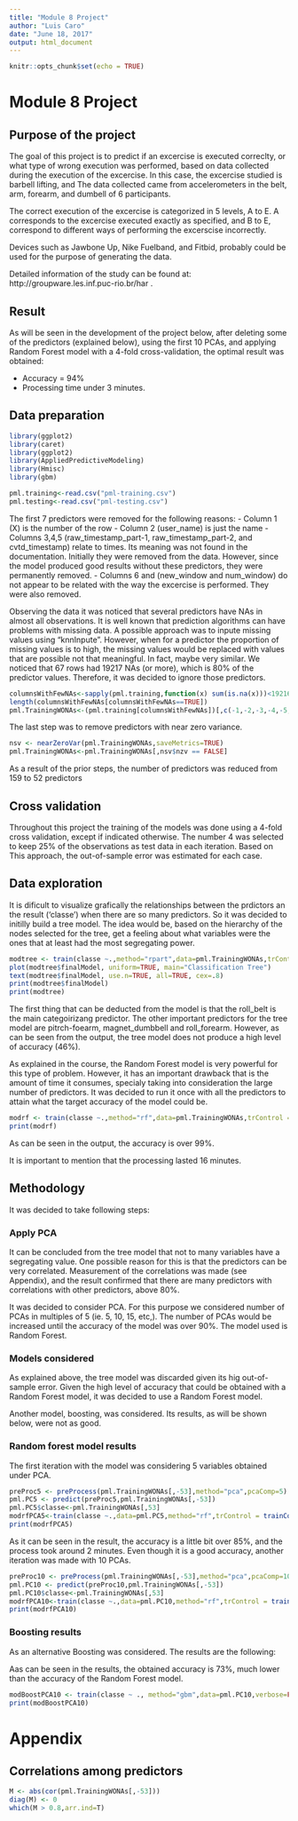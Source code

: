 ```yaml
---
title: "Module 8 Project"
author: "Luis Caro"
date: "June 18, 2017"
output: html_document
---
```



```r
knitr::opts_chunk$set(echo = TRUE)
```

# Module 8 Project

## Purpose of the project

The goal of this project is to predict if an excercise is executed correclty, or what type of wrong execution was performed, based on data collected during the execution of the excercise. In this case, the excercise studied is 
barbell lifting, and The data collected came from accelerometers
in the belt, arm, forearm, and dumbell of 6 participants.

The correct execution of the excercise is categorized in 5 levels, A to E. A corresponds to the excercise executed
exactly as specified, and B to E, correspond to different ways of performing the excerscise incorrectly.

Devices such as Jawbone Up, Nike Fuelband, and Fitbid, probably could be used for the purpose of generating the
data. 

Detailed information of the study can be found at: http://groupware.les.inf.puc-rio.br/har .

## Result

As will be seen in the development of the project below, after deleting some of the predictors (explained below), using the first 10 PCAs, and applying Random Forest model with a 4-fold cross-validation, the optimal result was obtained:

- Accuracy = 94%
- Processing time under 3 minutes.

## Data preparation

```r
library(ggplot2) 
library(caret)
library(ggplot2)
library(AppliedPredictiveModeling)
library(Hmisc)
library(gbm)
```

```r
pml.training<-read.csv("pml-training.csv")
pml.testing<-read.csv("pml-testing.csv")
```

The first 7 predictors were removed for the following reasons:
- Column 1 (X) is the number of the row
- Column 2 (user_name) is just the name
- Columns 3,4,5 (raw_timestamp_part-1, raw_timestamp_part-2, and cvtd_timestamp) relate to times. Its meaning was 
not found in the documentation. Initially they were removed from the data. However, since the model produced good
results without these predictors, they were permanently removed.
- Columns 6 and (new_window and num_window) do not appear to be related with the way the excercise is performed. They
were also removed. 

Observing the data it was noticed that several predictors have NAs in almost all observations. It is well known that
prediction algorithms can have problems with missing data. A possible approach was to inpute missing values using
"knnInpute". However, when for a predictor the proportion of missing values is to high, the missing values would
be replaced with values that are possible not that meaningful. In fact, maybe very similar. We noticed that 67 rows
had 19217 NAs (or more), which is 80% of the predictor values. Therefore, it was decided to ignore those predictors.


```r
columnsWithFewNAs<-sapply(pml.training,function(x) sum(is.na(x)))<19216
length(columnsWithFewNAs[columnsWithFewNAs==TRUE])
pml.TrainingWONAs<-(pml.training[columnsWithFewNAs])[,c(-1,-2,-3,-4,-5,-6,-7)]
```

The last step was to remove predictors with near zero variance.

```r
nsv <- nearZeroVar(pml.TrainingWONAs,saveMetrics=TRUE)
pml.TrainingWONAs<-pml.TrainingWONAs[,nsv$nzv == FALSE]
```

As a result of the prior steps, the number of predictors was reduced from 159 to 52 predictors

## Cross validation

Throughout this project the training of the models was done using a 4-fold cross validation, except if indicated
otherwise. The number 4 was selected to keep 25% of the observations as test data in each iteration. Based on
This approach, the out-of-sample error was estimated for each case.

## Data exploration

It is dificult to visualize grafically the relationships between the prdictors an the result ('classe') when there 
are so many predictors. So it was decided to initilly build a tree model. The idea would be, based on the hierarchy
of the nodes selected for the tree, get a feeling about what variables were the ones that at least had the most
segregating power.

```r
modtree <- train(classe ~.,method="rpart",data=pml.TrainingWONAs,trControl = trainControl(method="cv",number=4))
plot(modtree$finalModel, uniform=TRUE, main="Classification Tree")
text(modtree$finalModel, use.n=TRUE, all=TRUE, cex=.8)
print(modtree$finalModel)
print(modtree)
```

The first thing that can be deducted from the model is that the roll_belt is the main categoirizang predictor. The other
important predictors for the tree model are pitrch-foearm, magnet_dumbbell and roll_forearm. However, as can be seen
from the output, the tree model does not produce a high level of accuracy (46%).

As explained in the course, the Random Forest model is very powerful for this type of problem. However, it has an
important drawback that is the amount of time it consumes, specialy taking into consideration the large number of predictors. It was decided to run it once with all the predictors to attain what the target accuracy of the model
could be.

```r
modrf <- train(classe ~.,method="rf",data=pml.TrainingWONAs,trControl = trainControl(method="cv",number=4))
print(modrf)
```

As can be seen in the output, the accuracy is over 99%.

It is important to mention that the processing lasted 16 minutes.

## Methodology

It was decided to take following steps:

### Apply PCA

It can be concluded from the tree model that not to many variables have a segregating value. One possible reason
for this is that the predictors can be very correlated. Measurement of the correlations was made (see Appendix),
and the result confirmed that there are many predictors with correlations with other predictors, above 80%.

It was decided to consider PCA. For this purpose we considered number of PCAs in multiples of 5 (ie. 5, 10, 15, etc,). 
The number of PCAs would be increased until the accuracy of the model was over 90%. The model used is Random
Forest.

### Models considered

As explained above, the tree model was discarded given its hig out-of-sample error. Given the high level of accuracy
that could be obtained with a Random Forest model, it was decided to use a Random Forest model.

Another model, boosting, was considered. Its results, as will be shown below, were not as good.

### Random forest model results

The first iteration with the model was considering 5 variables obtained under PCA.

```r
preProc5 <- preProcess(pml.TrainingWONAs[,-53],method="pca",pcaComp=5)
pml.PC5 <- predict(preProc5,pml.TrainingWONAs[,-53])
pml.PC5$classe<-pml.TrainingWONAs[,53]
modrfPCA5<-train(classe ~.,data=pml.PC5,method="rf",trControl = trainControl(method="cv",number=4))
print(modrfPCA5)
```

As it can be seen in the result, the accuracy is a little bit over 85%, and the process took around 2 minutes. 
Even though it is a good accuracy, another iteration was made with 10 PCAs. 

```r
preProc10 <- preProcess(pml.TrainingWONAs[,-53],method="pca",pcaComp=10)
pml.PC10 <- predict(preProc10,pml.TrainingWONAs[,-53])
pml.PC10$classe<-pml.TrainingWONAs[,53]
modrfPCA10<-train(classe ~.,data=pml.PC10,method="rf",trControl = trainControl(method="cv",number=4))
print(modrfPCA10)
```

### Boosting results

As an alternative Boosting was considered. The results are the following:

Aas can be seen in the results, the obtained accuracy is 73%, much lower than the accuracy of the Random Forest model.

```r
modBoostPCA10 <- train(classe ~ ., method="gbm",data=pml.PC10,verbose=FALSE,trControl = trainControl(method="cv",number=4))
print(modBoostPCA10)
```

# Appendix

## Correlations among predictors

```r
M <- abs(cor(pml.TrainingWONAs[,-53]))
diag(M) <- 0
which(M > 0.8,arr.ind=T)
```

